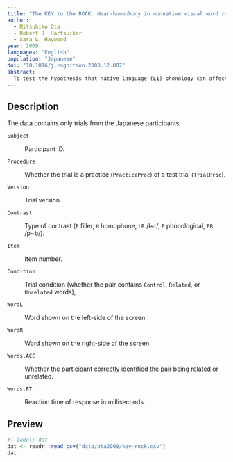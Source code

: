 ```yaml
---
title: "The KEY to the ROCK: Near-homophony in nonnative visual word recognition"
author:
  - Mitsuhiko Ota
  - Robert J. Hartsuiker
  - Sara L. Haywood
year: 2009
languages: "English"
population: "Japanese"
doi: "10.1016/j.cognition.2008.12.007"
abstract: |
  To test the hypothesis that native language (L1) phonology can affect the lexical representations of nonnative words, a visual semantic-relatedness decision task in English was given to native speakers and nonnative speakers whose L1 was Japanese or Arabic. In the critical conditions, the word pair contained a homophone or near-homophone of a semantically associated word, where a near-homophone was defined as a phonological neighbor involving a contrast absent in the speaker’s L1 (e.g., ROCK–LOCK for native speakers of Japanese). In all participant groups, homophones elicited more false positive errors and slower processing than spelling controls. In the Japanese and Arabic groups, near-homophones also induced relatively more false positives and slower processing. The results show that, even when auditory perception is not involved, recognition of nonnative words and, by implication, their lexical representations are affected by the L1 phonology.
---
```


## Description

The data contains only trials from the Japanese participants.

`Subject`

:   Participant ID.

`Procedure`

:   Whether the trial is a practice (`PracticeProc`) of a test trial (`TrialProc`).

`Version`

:   Trial version.

`Contrast`

:   Type of contrast (`F` filler, `H` homophone, `LR` /l\~r/, `P` phonological, `PB` /p\~b/).

`Item`

:   Item number.

`Condition`

:   Trial condition (whether the pair contains `Control`, `Related`, or `Unrelated` words),

`WordL`

:   Word shown on the left-side of the screen.

`WordR`

:   Word shown on the right-side of the screen.

`Words.ACC`

:   Whether the participant correctly identified the pair being related or unrelated.

`Words.RT`

:   Reaction time of response in milliseconds.

## Preview

```r
#| label: dat
dat <- readr::read_csv("data/ota2009/key-rock.csv")
dat
```
